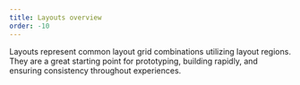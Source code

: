 ```yaml
---
title: Layouts overview  
order: -10
---
```


Layouts represent common layout grid combinations utilizing layout regions. They are a great starting point for prototyping, building rapidly, and ensuring consistency throughout experiences.
